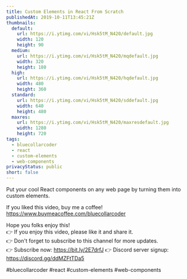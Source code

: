 ```yaml
---
title: Custom Elements in React From Scratch
publishedAt: 2019-10-11T13:45:21Z
thumbnails:
  default:
    url: https://i.ytimg.com/vi/Hsk5tM_N420/default.jpg
    width: 120
    height: 90
  medium:
    url: https://i.ytimg.com/vi/Hsk5tM_N420/mqdefault.jpg
    width: 320
    height: 180
  high:
    url: https://i.ytimg.com/vi/Hsk5tM_N420/hqdefault.jpg
    width: 480
    height: 360
  standard:
    url: https://i.ytimg.com/vi/Hsk5tM_N420/sddefault.jpg
    width: 640
    height: 480
  maxres:
    url: https://i.ytimg.com/vi/Hsk5tM_N420/maxresdefault.jpg
    width: 1280
    height: 720
tags:
  - bluecollarcoder
  - react
  - custom-elements
  - web-components
privacyStatus: public
short: false
---
```

  
  Put your cool React components on any web page by turning them into custom elements.

If you liked this video, buy me a coffee! https://www.buymeacoffee.com/bluecollarcoder

Hope you folks enjoy this!    
👉 If you enjoy this video, please like it and share it.    
👉 Don't forget to subscribe to this channel for more updates.    
👉 Subscribe now: https://bit.ly/2E7drfJ
👉 Discord server signup: https://discord.gg/ddMZFtTDa5

#bluecollarcoder #react #custom-elements #web-components
  